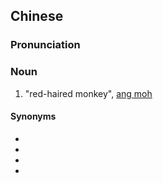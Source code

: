 {{also|红毛猴}}
==Chinese==
{{zh-forms|s=红毛猴|type=21}}

===Pronunciation===
{{zh-pron
|m=hóngmáohóu
|cat=n
}}

===Noun===
{{zh-noun}}

# {{lb|zh|offensive|regional}} "red-haired monkey", [[ang moh]] {{gloss|a racial epithet describing Caucasian (White people)}}

====Synonyms====
* {{zh-l|紅毛鬼子}}
* {{zh-l|紅毛鬼}}
* {{zh-l|紅毛人}}
* {{zh-l|紅毛}}